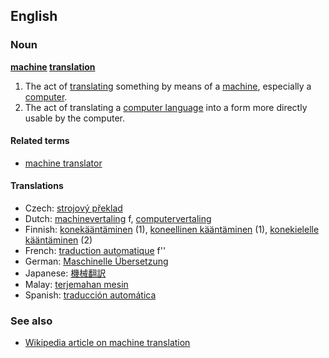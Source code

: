==English==
===Noun===
'''[[machine]] [[translation]]'''

# The act of [[translate|translating]] something by means of a [[machine]], especially a [[computer]].
# The act of translating a [[computer language]] into a form more directly usable by the computer.

====Related terms====
*[[machine translator]]

====Translations====
*Czech: [[strojový překlad]]
*Dutch: [[machinevertaling]] f, [[computervertaling]]
*Finnish: [[konekääntäminen]] (1), [[koneellinen kääntäminen]] (1), [[konekielelle kääntäminen]] (2)
*French: [[traduction automatique]] f''
*German: [[Maschinelle Übersetzung]]
*Japanese: [[機械翻訳]]
*Malay: [[terjemahan mesin]]
*Spanish: [[traducción automática]]

===See also===
*[[w:Machine translation|Wikipedia article on machine translation]]